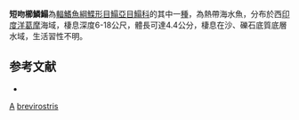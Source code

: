 {{Speciesbox
| taxon = Aseraggodes brevirostris
| status = NE
| status_system = IUCN3.1  
| binomial_authority = [[Randall|Randall]] & [[Gon|Gon]], 2006
| synonyms = 
}}

'''短吻櫛鱗鰨'''為[[輻鰭魚綱|輻鰭魚綱]][[鰈形目|鰈形目]][[鰨亞目|鰨亞目]][[鰨科|鰨科]]的其中一[[種|種]]，為熱帶海水魚，分布於西[[印度洋|印度洋]][[葛摩|葛摩]]海域，棲息深度6-18公尺，體長可達4.4公分，棲息在沙、礫石底質底層水域，生活習性不明。

==参考文献==
*{{FishBase_species|genus=Aseraggodes|species=brevirostris|year=2014|month=4}}

{{taxonbar}}
[[Category:2006年描述的鱼类|A]]
[[Category:櫛鱗鰨屬|brevirostris]]